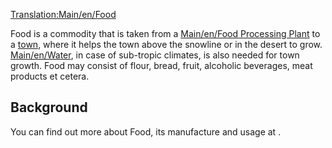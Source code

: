 [[Translation:Main/en/Food]]
{{en/Cargo|name=Food
|image=Foodprocplant.png
|produced=[[Main/en/Food Processing Plant]]
|accepted=[[Main/en/Towns|Town]]
}}

Food is a commodity that is taken from a [[Main/en/Food Processing Plant]] to a [[Main/en/Towns|town]], where it helps the town above the snowline or in the desert to grow. [[Main/en/Water]], in case of sub-tropic climates, is also needed for town growth. Food may consist of flour, bread, fruit, alcoholic beverages, meat products et cetera.

==Background==
You can find out more about Food, its manufacture and usage at [http://www.wikipedia.org/wiki/Food ].